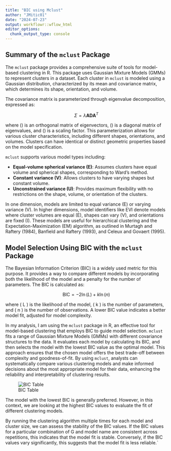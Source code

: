 ```yaml
---
title: "BIC using Mclust"
author: "JMitic01"
date: "2024-07-23"
output: workflowr::wflow_html
editor_options:
  chunk_output_type: console
---
```

## Summary of the `mclust` Package

The `mclust` package provides a comprehensive suite of tools for model-based clustering in  R. This package uses Gaussian Mixture Models (GMMs) to represent clusters in a dataset. Each cluster in `mclust` is modeled using a Gaussian distribution, characterized by its mean and covariance matrix, which determines its shape, orientation, and volume.

The covariance matrix is parameterized through eigenvalue decomposition, expressed as:

$$
\Sigma = \lambda \mathbf{A} \mathbf{D} \mathbf{A}^T
$$

where \(\mathbf{A}\) is an orthogonal matrix of eigenvectors, \(\mathbf{D}\) is a diagonal matrix of eigenvalues, and \(\lambda\) is a scaling factor. This parameterization allows for various cluster characteristics, including different shapes, orientations, and volumes. Clusters can have identical or distinct geometric properties based on the model specification.

`mclust` supports various model types including:

- **Equal-volume spherical variance (E)**: Assumes clusters have equal volume and spherical shapes, corresponding to Ward’s method.
- **Constant variance (V)**: Allows clusters to have varying shapes but constant volume.
- **Unconstrained variance (U)**: Provides maximum flexibility with no restrictions on the shape, volume, or orientation of the clusters.

In one dimension, models are limited to equal variance (E) or varying variance (V). In higher dimensions, model identifiers like EVI denote models where cluster volumes are equal (E), shapes can vary (V), and orientations are fixed (I). These models are useful for hierarchical clustering and the Expectation-Maximization (EM) algorithm, as outlined in Murtagh and Raftery (1984), Banfield and Raftery (1993), and Celeux and Govaert (1995).

## Model Selection Using BIC with the `mclust` Package

The Bayesian Information Criterion (BIC) is a widely used metric for this purpose. It provides a way to compare different models by incorporating both the likelihood of the model and a penalty for the number of parameters. The BIC is calculated as:

$$
\text{BIC} = -2 \ln(L) + k \ln(n)
$$

where \( L \) is the likelihood of the model, \( k \) is the number of parameters, and \( n \) is the number of observations. A lower BIC value indicates a better model fit, adjusted for model complexity.

In my analysis, I am using the `mclust` package in R, an effective tool for model-based clustering that employs BIC to guide model selection. `mclust` fits a range of Gaussian Mixture Models (GMMs) with different covariance structures to the data. It evaluates each model by calculating its BIC, and then selects the model with the lowest BIC value as the optimal model. This approach ensures that the chosen model offers the best trade-off between complexity and goodness-of-fit. By using `mclust`, analysts can systematically compare various clustering models and make informed decisions about the most appropriate model for their data, enhancing the reliability and interpretability of clustering results.

![BIC Table](images/bictable.png)

 The model with the lowest BIC is generally preferred. However, in this context, we are looking at the highest BIC values to evaluate the fit of different clustering models.

By running the clustering algorithm multiple times for each model and cluster size, we can assess the stability of the BIC values. If the BIC values for a particular combination of G and model name are consistent across repetitions, this indicates that the model fit is stable. Conversely, if the BIC values vary significantly, this suggests that the model fit is less reliable.`

